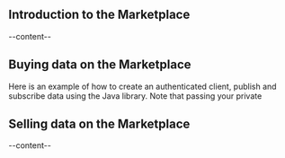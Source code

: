 


<section id="introduction-marketplace">

## Introduction to the Marketplace
--content--

</section>
<section id="buying-data-marketplace">

## Buying data on the Marketplace
Here is an example of how to create an authenticated client, publish and subscribe data using the Java library. Note that passing your private 

</section>
<section id="selling-data-marketplace">

## Selling data on the Marketplace
--content--

</section>
